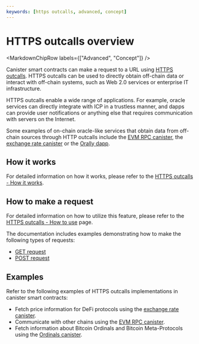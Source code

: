 ```yaml
---
keywords: [https outcalls, advanced, concept]
---
```



# HTTPS outcalls overview

<MarkdownChipRow labels={["Advanced", "Concept"]} />

Canister smart contracts can make a request to a URL using [HTTPS outcalls](https://internetcomputer.org/https-outcalls). HTTPS outcalls can be used to directly obtain off-chain data or interact with off-chain systems, such as Web 2.0 services or enterprise IT infrastructure.

HTTPS outcalls enable a wide range of applications. For example, oracle services can directly integrate with ICP in a trustless manner, and dapps can provide user notifications or anything else that requires communication with servers on the Internet.

Some examples of on-chain oracle-like services that obtain data from off-chain sources through HTTP outcalls include the [EVM RPC canister](/docs/current/developer-docs/multi-chain/ethereum/evm-rpc/overview), the [exchange rate canister](/docs/current/developer-docs/defi/exchange-rate-canister/) or the [Orally dapp](https://kclew-uiaaa-aaaal-qbuiq-cai.ic0.app/sybil).

## How it works

For detailed information on how it works, please refer to the [HTTPS outcalls - How it works](/docs/current/references/https-outcalls-how-it-works).

## How to make a request

For detailed information on how to utilize this feature, please refer to the [HTTPS outcalls - How to use](/docs/current/developer-docs/smart-contracts/advanced-features/https-outcalls/https-outcalls-how-to-use) page.

The documentation includes examples demonstrating how to make the following types of requests:
- [GET request](./https-outcalls-get.mdx)
- [POST request](./https-outcalls-post.mdx)

## Examples

Refer to the following examples of HTTPS outcalls implementations in canister smart contracts:

- Fetch price information for DeFi protocols using the [exchange rate canister](https://github.com/dfinity/exchange-rate-canister).
- Communicate with other chains using the [EVM RPC canister](https://github.com/internet-computer-protocol/evm-rpc-canister).
- Fetch information about Bitcoin Ordinals and Bitcoin Meta-Protocols using the [Ordinals canister](https://github.com/sardariuss/ordinals_canister).
